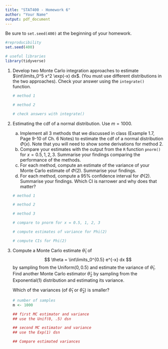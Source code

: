 ```yaml
---
title: "STAT400 - Homework 6"
author: "Your Name"
output: pdf_document
---
```

Be sure to `set.seed(400)` at the beginning of your homework.

```r
#reproducibility
set.seed(400)
```

```r
# useful libraries
library(tidyverse)
```


1. Develop two Monte Carlo integration approaches to estimate $\int\limits_0^5 x^2 \exp(-x) dx$. (You must use different distributions in the two approaches). Check your answer using the `integrate()` function.

    ```r
    # method 1
    
    # method 2
    
    # check answers with integrate()
    
    ```

2. Estimating the cdf of a normal distribution. Use $m = 1000$.
    
    a. Implement all 3 methods that we discussed in class (Example 1.7, Page 9-10 of Ch. 6 Notes) to estimate the cdf of a normal distribution $\Phi(x)$. Note that you will need to show some derivations for method 2.
    b. Compare your estimates with the output from the `R` function `pnorm()` for $x = 0.5, 1, 2, 3$. Summarise your findings comparing the performance of the methods.
    c. For each method, compute an estimate of the variance of your Monte Carlo estimate of $\Phi(2)$. Summarise your findings.
    d. For each method, compute a $95\%$ confidence interval for $\Phi(2)$. Summarise your findings. Which CI is narrower and why does that matter?
    
    ```r
    # method 1
    
    # method 2
    
    # method 3
    
    # compare to pnorm for x = 0.5, 1, 2, 3
    
    # compute estimates of variance for Phi(2)
    
    # compute CIs for Phi(2)
    
    ```
    
3. Compute a Monte Carlo estimate $\hat{\theta}_1$ of
    $$
    \theta = \int\limits_0^{0.5} e^{-x} dx
    $$
    by sampling from the Uniform($0, 0.5$) and estimate the variance of $\hat{\theta}_1$. Find another Monte Carlo estimator $\hat{\theta}_2$ by sampling from the Exponential(1) distribution and estimating its variance.
    
    Which of the variances (of $\hat{\theta}_1$ or $\hat{\theta}_2$) is smaller?
    
    ```r
    # number of samples
    m <- 1000
    
    ## first MC estimator and variance
    ## use the Unif(0, .5) dsn
    
    ## second MC estimator and variance
    ## use the Exp(1) dsn
    
    ## Compare estimated variances
    
    ```
    
    
